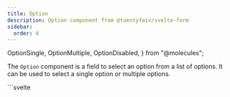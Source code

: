 ```yaml
---
title: Option
description: Option component from @tuentyfaiv/svelte-form
sidebar:
  order: 4
---
```


  OptionSingle,
  OptionMultiple,
  OptionDisabled,
} from "@molecules";

The `Option` component is a field to select an option from a list of options. It can be used to select a single option or multiple options.

<Tabs>
  <TabItem label="Usage">
    ```svelte
    <script lang="ts">
      import { Option } from "@tuentyfaiv/svelte-form";

      import type { OptionItem } from "@tuentyfaiv/svelte-form";

      const options: OptionItem[] = [
        { value: "1", label: "Option 1" },
        { value: "2", label: "Option 2" },
        { value: "3", label: "Option 3" },
      ];
    </script>

    <Option name="name" label="Options" {options} />
    <!-- Or -->
    <Option name="name" label="Options" {options} >
      This is a custom label
      <span slot="option" let:option>
        Customized option label
        {option.label}
      </span>
      <span slot="content">
        Add some content
      </span>
      <svelte:fragment slot="error" let:error>
        {formatError(error)}
      </svelte:fragment>
    </Option>
    ```
  </TabItem>
  <TabItem label="Props">
    | Prop | Type | Default | Description |
    |------|------|---------|-------------|
    | name | `string` | - | The name of the field. |
    | label | `string \| undefined \| null` | `null` | The label of the field. |
    | context | `string` | "form" | The context of the form. |
    | id | `string \| undefined \| null` | `null` | The id of the field. |
    | multiple | `boolean \| undefined` | `false` | Enable or disable multiple option. |
    | disabled | `boolean \| undefined` | `false` | Enable or disable the field. |
    | options | [`OptionItem`](/reference/#optionitem)`[]` | `[]` | The options of the field. |
    | styles | [`OptionStyles`](/reference/#optionstyles) | `{}` | The styles of the field. |
    | clearOnDestroy | `boolean \| undefined` | `false` | Clear the field value when the component is destroyed. |
  </TabItem>
  <TabItem label="Slots">
    | Slot | Prop | Description | Available to |
    |------|------|-------------|--------------|
    | default | - | Customize the label of the field. | all |
    | option | `{ option: `[`OptionItem`](/reference/#optionitem)`; id: string; }` | Customize the option of the field. | all |
    | content | `{ option: `[`OptionItem`](/reference/#optionitem)`; id: string; }` | Add some content to the field. | all |
    | error | `{ error: string \| null }` | Show an error message. | all |
  </TabItem>
  <TabItem label="Events">
    | Name | Type | Description |
    |------|------|-------------|
    | choose | `(option: `[`OptionItem`](/reference/#optionitem)`) => void` | The event emitted when the user choose or unchoose an option. |
  </TabItem>
</Tabs>

## Single

<Tabs>
  <TabItem label="Example">
    <OptionSingle />
  </TabItem>
  <TabItem label="Code">
    ```svelte
    <script lang="ts">
      import { Option, faivform } from "@tuentyfaiv/svelte-form";

      import type { FieldsSchema, OptionItem } from "@tuentyfaiv/svelte-form";

      const schema = {
        hobby: {
          type: "string",
          required: true,
        },
      } satisfies FieldsSchema;

      faivform({ fields: schema });

      const options: OptionItem[] = [
        { value: "swimming", label: "Swimming" },
        { value: "reading", label: "Reading" },
        { value: "running", label: "Running" },
        { value: "cycling", label: "Cycling" },
        { value: "gaming", label: "Gaming" },
        { value: "cooking", label: "Cooking" },
      ];
    </script>

    <Option name="hobby" label="Select your hobby:" {options} />
    ```
  </TabItem>
</Tabs>

## Multiple

<Tabs>
  <TabItem label="Example">
    <OptionMultiple />
  </TabItem>
  <TabItem label="Code">
    ```svelte
    <script lang="ts">
      import { Option, faivform } from "@tuentyfaiv/svelte-form";

      import type { FieldsSchema, OptionItem } from "@tuentyfaiv/svelte-form";

      const schema = {
        hobbies: {
          type: "array",
          required: true,
          max: 3,
          item: {
            type: "string",
            required: true,
          },
        },
      } satisfies FieldsSchema;

      faivform({ fields: schema });

      const options: OptionItem[] = [
        { value: "swimming", label: "Swimming" },
        { value: "reading", label: "Reading" },
        { value: "running", label: "Running" },
        { value: "cycling", label: "Cycling" },
        { value: "gaming", label: "Gaming" },
        { value: "cooking", label: "Cooking" },
      ];
    </script>

    <Option
      name="hobbies"
      label="Select your hobbies:"
      {options}
      multiple
    />
    ```
  </TabItem>
</Tabs>

## Disabled

<Tabs>
  <TabItem label="Example">
    <OptionDisabled />
  </TabItem>
  <TabItem label="Code">
    ```svelte
    <script lang="ts">
      import { Option, faivform } from "@tuentyfaiv/svelte-form";

      import type { FieldsSchema, OptionItem } from "@tuentyfaiv/svelte-form";

      const schema = {
        hobby: {
          type: "string",
          required: true,
        },
      } satisfies FieldsSchema;

      faivform({ fields: schema });

      const options: OptionItem[] = [
        { value: "swimming", label: "Swimming" },
        { value: "reading", label: "Reading" },
        { value: "running", label: "Running" },
        { value: "cycling", label: "Cycling" },
        { value: "gaming", label: "Gaming" },
        { value: "cooking", label: "Cooking" },
      ];
    </script>

    <Option name="hobby" label="Select your hobby:" {options} disabled />
    ```
  </TabItem>
</Tabs>
